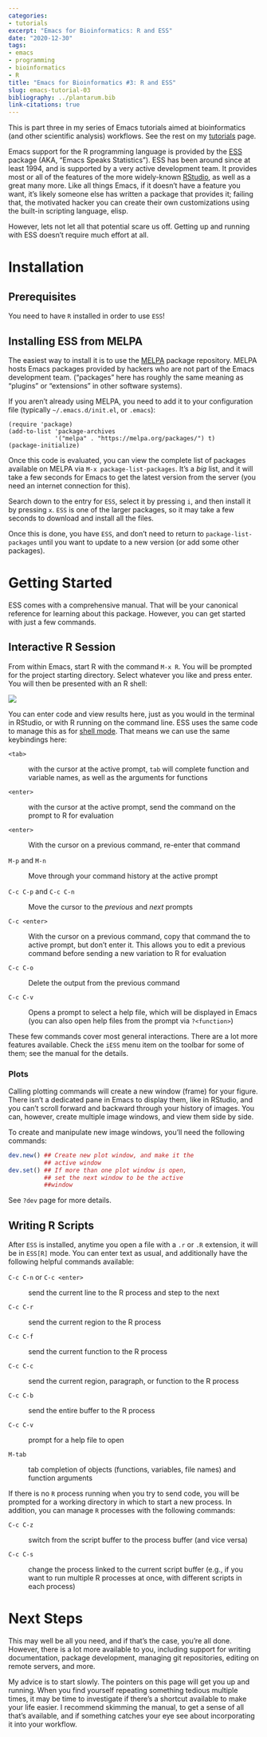 ```yaml
---
categories: 
- tutorials
excerpt: "Emacs for Bioinformatics: R and ESS"
date: "2020-12-30"
tags: 
- emacs
- programming
- bioinformatics
- R
title: "Emacs for Bioinformatics #3: R and ESS"
slug: emacs-tutorial-03
bibliography: ../plantarum.bib
link-citations: true
---
```


This is part three in my series of Emacs tutorials aimed at bioinformatics
(and other scientific analysis) workflows. See the rest on my
[tutorials](/tutorials/) page.

Emacs support for the R programming language is provided by the
[ESS](https://ess.r-project.org/ "ESS") package (AKA, "Emacs Speaks
Statistics"). ESS has been around since at least 1994, and is supported by
a very active development team. It provides most or all of the features of
the more widely-known [RStudio](https://rstudio.com/ "RStudio"), as
well as a great many more. Like all things Emacs, if it doesn't have a
feature you want, it's likely someone else has written a package that
provides it; failing that, the motivated hacker you can create their own
customizations using the built-in scripting language, elisp.

However, lets not let all that potential scare us off. Getting up and
running with ESS doesn't require much effort at all.

# Installation

## Prerequisites

You need to have `R` installed in order to use `ESS`!

## Installing ESS from MELPA

The easiest way to install it is to use the [MELPA](https://melpa.org/
"MELPA") package repository. MELPA hosts Emacs packages provided by hackers
who are not part of the Emacs development team. ("packages" here has
roughly the same meaning as "plugins" or "extensions" in other software
systems).

If you aren't already using MELPA, you need to add it to your configuration
file (typically `~/.emacs.d/init.el`, or `.emacs`):

```elisp
(require 'package)
(add-to-list 'package-archives
             '("melpa" . "https://melpa.org/packages/") t)
(package-initialize)
```

Once this code is evaluated, you can view the complete list of packages
available on MELPA via `M-x package-list-packages`. It's a *big* list, and
it will take a few seconds for Emacs to get the latest version from the
server (you need an internet connection for this).

Search down to the entry for `ESS`, select it by pressing `i`, and then
install it by pressing `x`. `ESS` is one of the larger packages, so it may
take a few seconds to download and install all the files.

Once this is done, you have `ESS`, and don't need to return to
`package-list-packages` until you want to update to a new version (or add
some other packages).

# Getting Started

ESS comes with a comprehensive manual. That will be your canonical
reference for learning about this package. However, you can get started
with just a few commands.

## Interactive R Session

From within Emacs, start R with the command `M-x R`. You will be prompted
for the project starting directory. Select whatever you like and press
enter. You will then be presented with an R shell:

![](/images/ess.jpg)

You can enter code and view results here, just as you would in the terminal
in RStudio, or with R running on the command line. ESS uses the same code
to manage this as for [shell mode](/2020/06/16/emacs-tutorial-01/). That
means we can use the same keybindings here:

`<tab>`

: with the cursor at the active prompt, `tab` will complete function and
variable names, as well as the arguments for functions

`<enter>`

: with the cursor at the active prompt, send the command on the prompt to R
  for evaluation

`<enter>`

: With the cursor on a previous command, re-enter that command

`M-p` and `M-n`

: Move through your command history at the active prompt

`C-c C-p` and `C-c C-n` 

: Move the cursor to the *previous* and *next* prompts

`C-c <enter>`

: With the cursor on a previous command, copy that command the to active
  prompt, but don't enter it. This allows you to edit a previous command
  before sending a new variation to R for evaluation
  
`C-c C-o`

: Delete the output from the previous command

`C-c C-v`

: Opens a prompt to select a help file, which will be displayed in Emacs
(you can also open help files from the prompt via `?<function>`) 

These few commands cover most general interactions. There are a lot more
features available. Check the `iESS` menu item on the toolbar for some of
them; see the manual for the details.

### Plots

Calling plotting commands will create a new window (frame) for your figure.
There isn't a dedicated pane in Emacs to display them, like in RStudio, and
you can't scroll forward and backward through your history of images. You
can, however, create multiple image windows, and view them side by side.

To create and manipulate new image windows, you'll need the following
commands: 

```R
dev.new() ## Create new plot window, and make it the
          ## active window
dev.set() ## If more than one plot window is open,
          ## set the next window to be the active
          ##window 
```

See `?dev` page for more details.

## Writing R Scripts

After `ESS` is installed, anytime you open a file with a `.r` or `.R`
extension, it will be in `ESS[R]` mode. You can enter text as usual, and
additionally have the following helpful commands available:

`C-c C-n` or `C-c <enter>`

: send the current line to the R process and step to the next

`C-c C-r`

: send the current region to the R process

`C-c C-f`

: send the current function to the R process

`C-c C-c`

: send the current region, paragraph, or function to the R process

`C-c C-b`

: send the entire buffer to the R process

`C-c C-v`

: prompt for a help file to open

`M-tab`

: tab completion of objects (functions, variables, file names) and function
  arguments 

If there is no `R` process running when you try to send code, you will be
prompted for a working directory in which to start a new process. In
addition, you can manage `R` processes with the following commands:

`C-c C-z` 

: switch from the script buffer to the process buffer (and vice versa)

`C-c C-s`

: change the process linked to the current script buffer (e.g., if you want
  to run multiple R processes at once, with different scripts in each process)

# Next Steps

This may well be all you need, and if that's the case, you're all done.
However, there is a lot more available to you, including support for
writing documentation, package development, managing git repositories,
editing on remote servers, and more.

My advice is to start slowly. The pointers on this page will get you up and
running. When you find yourself repeating something tedious multiple times,
it may be time to investigate if there's a shortcut available to make your
life easier. I recommend skimming the manual, to get a sense of all that's
available, and if something catches your eye see about incorporating it
into your workflow.

